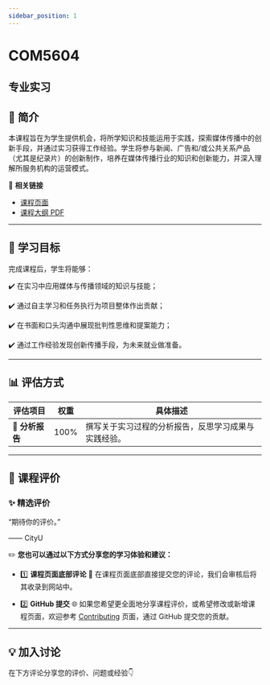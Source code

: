 ```yaml
---
sidebar_position: 1
---
```


# COM5604
## 专业实习

## **📘 简介**
本课程旨在为学生提供机会，将所学知识和技能运用于实践，探索媒体传播中的创新手段，并通过实习获得工作经验。学生将参与新闻、广告和/或公共关系产品（尤其是纪录片）的创新制作，培养在媒体传播行业的知识和创新能力，并深入理解所服务机构的运营模式。

🔗 **相关链接**
- [课程页面](https://www.cityu.edu.hk/catalogue/pg/202425/course/COM5604.htm)
- [课程大纲 PDF](https://www.cityu.edu.hk/catalogue/pg/202425/course/COM5604.pdf)

---

## **🎯 学习目标**

完成课程后，学生将能够：

✔️ 在实习中应用媒体与传播领域的知识与技能；

✔️ 通过自主学习和任务执行为项目整体作出贡献；

✔️ 在书面和口头沟通中展现批判性思维和提案能力；

✔️ 通过工作经验发现创新传播手段，为未来就业做准备。

---

## **📊 评估方式**

| **评估项目**    | **权重** | **具体描述**                                                                                       |
|----------------|---------|---------------------------------------------------------------------------------------------------|
| 📑 **分析报告** | 100%     | 撰写关于实习过程的分析报告，反思学习成果与实践经验。                                                  |

---

## **💬 课程评价**

### ✨ **精选评价**
<div className={commentStyles.commentBox}>
    <p className={commentStyles.commentText}>
        “期待你的评价。”
    </p>
    <p className={commentStyles.commentAuthor}>—— CityU</p>
</div>

✏️ **您也可以通过以下方式分享您的学习体验和建议：**

- 1️⃣ **课程页面底部评论**
💬 在课程页面底部直接提交您的评论，我们会审核后将其收录到网站中。

- 2️⃣ **GitHub 提交**
🌐 如果您希望更全面地分享课程评价，或希望修改或新增课程页面，欢迎参考 [Contributing](/contributing) 页面，通过 GitHub 提交您的贡献。

---

## **💡 加入讨论**

在下方评论分享您的评价、问题或经验👇
<Utterances />
